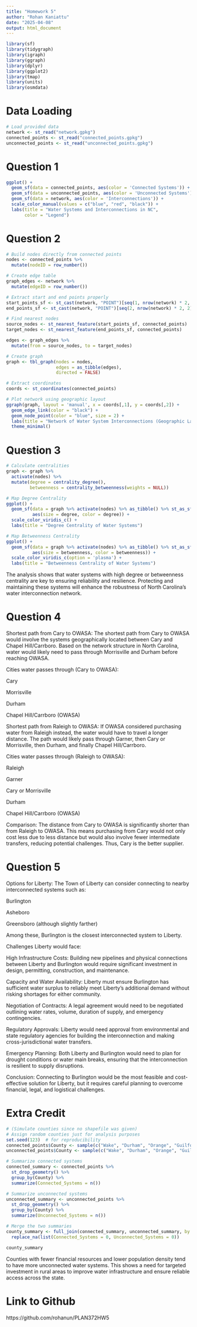 ---
title: "Homework 5"
author: "Rohan Kaniattu"
date: "2025-04-08"
output: html_document
---

```{r setup, include=FALSE}
library(sf)
library(tidygraph)
library(igraph)
library(ggraph)
library(dplyr)
library(ggplot2)
library(tmap)
library(units)
library(osmdata)
```


# Data Loading

```{r load-data}
# Load provided data
network <- st_read("network.gpkg")
connected_points <- st_read("connected_points.gpkg")
unconnected_points <- st_read("unconnected_points.gpkg")
```

# Question 1

```{r map-systems}
ggplot() +
  geom_sf(data = connected_points, aes(color = 'Connected Systems')) +
  geom_sf(data = unconnected_points, aes(color = 'Unconnected Systems')) +
  geom_sf(data = network, aes(color = 'Interconnections')) +
  scale_color_manual(values = c("blue", "red", "black")) +
  labs(title = "Water Systems and Interconnections in NC",
       color = "Legend")
```

# Question 2

```{r build-graph}
# Build nodes directly from connected points
nodes <- connected_points %>%
  mutate(nodeID = row_number())

# Create edge table
graph_edges <- network %>%
  mutate(edgeID = row_number())

# Extract start and end points properly
start_points_sf <- st_cast(network, "POINT")[seq(1, nrow(network) * 2, 2), ]
end_points_sf <- st_cast(network, "POINT")[seq(2, nrow(network) * 2, 2), ]

# Find nearest nodes
source_nodes <- st_nearest_feature(start_points_sf, connected_points)
target_nodes <- st_nearest_feature(end_points_sf, connected_points)

edges <- graph_edges %>%
  mutate(from = source_nodes, to = target_nodes)

# Create graph
graph <- tbl_graph(nodes = nodes,
                   edges = as_tibble(edges),
                   directed = FALSE)

# Extract coordinates
coords <- st_coordinates(connected_points)

# Plot network using geographic layout
ggraph(graph, layout = 'manual', x = coords[,1], y = coords[,2]) +
  geom_edge_link(color = "black") +
  geom_node_point(color = "blue", size = 2) +
  labs(title = "Network of Water System Interconnections (Geographic Layout)") +
  theme_minimal()
```

# Question 3

```{r centrality}
# Calculate centralities
graph <- graph %>%
  activate(nodes) %>%
  mutate(degree = centrality_degree(),
         betweenness = centrality_betweenness(weights = NULL))

# Map Degree Centrality
ggplot() +
  geom_sf(data = graph %>% activate(nodes) %>% as_tibble() %>% st_as_sf(),
          aes(size = degree, color = degree)) +
  scale_color_viridis_c() +
  labs(title = "Degree Centrality of Water Systems")

# Map Betweenness Centrality
ggplot() +
  geom_sf(data = graph %>% activate(nodes) %>% as_tibble() %>% st_as_sf(),
          aes(size = betweenness, color = betweenness)) +
  scale_color_viridis_c(option = 'plasma') +
  labs(title = "Betweenness Centrality of Water Systems")
```

The analysis shows that water systems with high degree or betweenness centrality are key to ensuring reliability and resilience. Protecting and maintaining these systems will enhance the robustness of North Carolina’s water interconnection network.

# Question 4

Shortest path from Cary to OWASA:
The shortest path from Cary to OWASA would involve the systems geographically located between Cary and Chapel Hill/Carrboro. Based on the network structure in North Carolina, water would likely need to pass through Morrisville and Durham before reaching OWASA.

Cities water passes through (Cary to OWASA):

Cary

Morrisville

Durham

Chapel Hill/Carrboro (OWASA)

Shortest path from Raleigh to OWASA:
If OWASA considered purchasing water from Raleigh instead, the water would have to travel a longer distance. The path would likely pass through Garner, then Cary or Morrisville, then Durham, and finally Chapel Hill/Carrboro.

Cities water passes through (Raleigh to OWASA):

Raleigh

Garner

Cary or Morrisville

Durham

Chapel Hill/Carrboro (OWASA)

Comparison:
The distance from Cary to OWASA is significantly shorter than from Raleigh to OWASA. This means purchasing from Cary would not only cost less due to less distance but would also involve fewer intermediate transfers, reducing potential challenges.
Thus, Cary is the better supplier.

# Question 5

Options for Liberty:
The Town of Liberty can consider connecting to nearby interconnected systems such as:

Burlington

Asheboro

Greensboro (although slightly farther)

Among these, Burlington is the closest interconnected system to Liberty.

Challenges Liberty would face:

High Infrastructure Costs:
Building new pipelines and physical connections between Liberty and Burlington would require significant investment in design, permitting, construction, and maintenance.

Capacity and Water Availability:
Liberty must ensure Burlington has sufficient water surplus to reliably meet Liberty’s additional demand without risking shortages for either community.

Negotiation of Contracts:
A legal agreement would need to be negotiated outlining water rates, volume, duration of supply, and emergency contingencies.

Regulatory Approvals:
Liberty would need approval from environmental and state regulatory agencies for building the interconnection and making cross-jurisdictional water transfers.

Emergency Planning:
Both Liberty and Burlington would need to plan for drought conditions or water main breaks, ensuring that the interconnection is resilient to supply disruptions.

Conclusion:
Connecting to Burlington would be the most feasible and cost-effective solution for Liberty, but it requires careful planning to overcome financial, legal, and logistical challenges.

# Extra Credit
```{r extra credit}
# (Simulate counties since no shapefile was given)
# Assign random counties just for analysis purposes
set.seed(123)  # for reproducibility
connected_points$County <- sample(c("Wake", "Durham", "Orange", "Guilford", "Alamance"), nrow(connected_points), replace = TRUE)
unconnected_points$County <- sample(c("Wake", "Durham", "Orange", "Guilford", "Alamance"), nrow(unconnected_points), replace = TRUE)

# Summarize connected systems
connected_summary <- connected_points %>%
  st_drop_geometry() %>%
  group_by(County) %>%
  summarize(Connected_Systems = n())

# Summarize unconnected systems
unconnected_summary <- unconnected_points %>%
  st_drop_geometry() %>%
  group_by(County) %>%
  summarize(Unconnected_Systems = n())

# Merge the two summaries
county_summary <- full_join(connected_summary, unconnected_summary, by = "County") %>%
  replace_na(list(Connected_Systems = 0, Unconnected_Systems = 0))

county_summary
```

Counties with fewer financial resources and lower population density tend to have more unconnected water systems. This shows a need for targeted investment in rural areas to improve water infrastructure and ensure reliable access across the state.

# Link to Github
https://github.com/rohanun/PLAN372HW5

